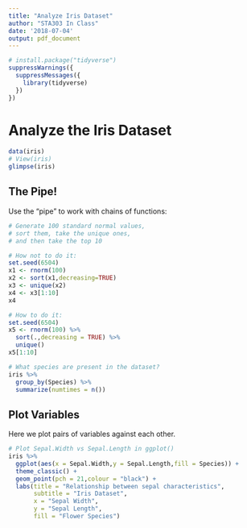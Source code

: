 ```yaml
---
title: "Analyze Iris Dataset"
author: "STA303 In Class"
date: '2018-07-04'
output: pdf_document
---
```


```r
# install.package("tidyverse")
suppressWarnings({
  suppressMessages({
    library(tidyverse)
  })
})

```

# Analyze the Iris Dataset

```r
data(iris)
# View(iris)
glimpse(iris)
```

## The Pipe!

Use the "pipe" to work with chains of functions:

```r
# Generate 100 standard normal values,
# sort them, take the unique ones,
# and then take the top 10

# How not to do it:
set.seed(6504)
x1 <- rnorm(100)
x2 <- sort(x1,decreasing=TRUE)
x3 <- unique(x2)
x4 <- x3[1:10]
x4

# How to do it:
set.seed(6504)
x5 <- rnorm(100) %>%
  sort(.,decreasing = TRUE) %>%
  unique()
x5[1:10]

# What species are present in the dataset?
iris %>%
  group_by(Species) %>%
  summarize(numtimes = n())
```

## Plot Variables

Here we plot pairs of variables against each other.

```r
# Plot Sepal.Width vs Sepal.Length in ggplot()
iris %>%
  ggplot(aes(x = Sepal.Width,y = Sepal.Length,fill = Species)) +
  theme_classic() +
  geom_point(pch = 21,colour = "black") +
  labs(title = "Relationship between sepal characteristics",
       subtitle = "Iris Dataset",
       x = "Sepal Width",
       y = "Sepal Length",
       fill = "Flower Species")
```
